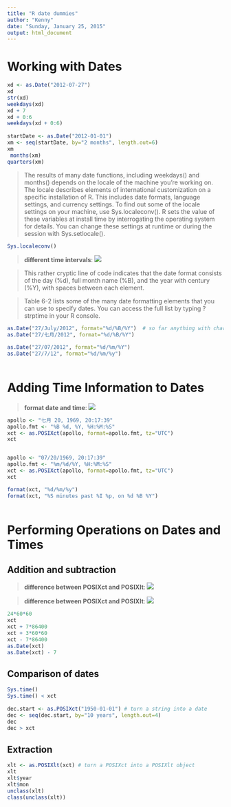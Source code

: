 ```yaml
---
title: "R date dummies"
author: "Kenny"
date: "Sunday, January 25, 2015"
output: html_document
---
```

 
# Working with Dates

```r

xd <- as.Date("2012-07-27")
xd
str(xd)
weekdays(xd)
xd + 7
xd + 0:6
weekdays(xd + 0:6)
 
startDate <- as.Date("2012-01-01")
xm <- seq(startDate, by="2 months", length.out=6)
xm
 months(xm)
quarters(xm)
```

> The results of many date functions, including weekdays() and months() depends on the locale of the machine you’re working on. The locale describes elements of international customization on a specific installation of R. This includes date formats, language settings, and currency settings. To find out some of the locale settings on your machine, use Sys.localeconv(). R sets the value of these variables at install time by interrogating the operating system for details. You can change these settings at runtime or during the session with Sys.setlocale().

```r

Sys.localeconv()

```

> **different time intervals**: ![](Rdate1.png)

> This rather cryptic line of code indicates that the date format consists of the day (%d), full month name (%B), and the year with century (%Y), with spaces between each element.
 
> Table 6-2 lists some of the many date formatting elements that you can use to specify dates. You can access the full list by typing ?strptime in your R console.

```r

as.Date("27/July/2012", format="%d/%B/%Y")  # so far anything with character month won't work
as.Date("27/七月/2012", format="%d/%B/%Y")

as.Date("27/07/2012", format="%d/%m/%Y")  
as.Date("27/7/12", format="%d/%m/%y")
 
```

# Adding Time Information to Dates

> **format date and time**: ![](Rdate2.png)

```r

apollo <- "七月 20, 1969, 20:17:39"
apollo.fmt <- "%B %d, %Y, %H:%M:%S"
xct <- as.POSIXct(apollo, format=apollo.fmt, tz="UTC")
xct


apollo <- "07/20/1969, 20:17:39"
apollo.fmt <- "%m/%d/%Y, %H:%M:%S"
xct <- as.POSIXct(apollo, format=apollo.fmt, tz="UTC")
xct

format(xct, "%d/%m/%y")
format(xct, "%S minutes past %I %p, on %d %B %Y")
 
```
# Performing Operations on Dates and Times
 
## Addition and subtraction

> **difference between POSIXct and POSIXlt**: ![](Rdate3.png)

> **difference between POSIXct and POSIXlt**: ![](Rdate4.png)


```r

24*60*60
xct
xct + 7*86400
xct + 3*60*60
xct - 7*86400
as.Date(xct)
as.Date(xct) - 7

```
 
## Comparison of dates

```r

Sys.time()
Sys.time() < xct
 
dec.start <- as.POSIXct("1950-01-01") # turn a string into a date
dec <- seq(dec.start, by="10 years", length.out=4)
dec
dec > xct

```
 
## Extraction

```r

xlt <- as.POSIXlt(xct) # turn a POSIXct into a POSIXlt object
xlt
xlt$year
xlt$mon
unclass(xlt)
class(unclass(xlt))
```
